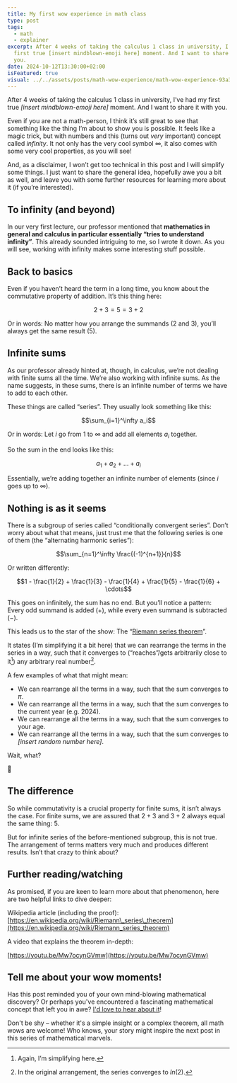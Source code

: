 ```yaml
---
title: My first wow experience in math class
type: post
tags:
  - math
  - explainer
excerpt: After 4 weeks of taking the calculus 1 class in university, I’ve had my
  first true [insert mindblown-emoji here] moment. And I want to share it with
  you.
date: 2024-10-12T13:30:00+02:00
isFeatured: true
visual: ../../assets/posts/math-wow-experience/math-wow-experience-93a31cb23a.jpg
---
```


After 4 weeks of taking the calculus 1 class in university, I’ve had my first true _[insert mindblown-emoji here]_ moment. And I want to share it with you.

Even if you are not a math-person, I think it’s still great to see that something like the thing I’m about to show you is possible. It feels like a magic trick, but with numbers and this (turns out _very_ important) concept called _infinity_.
It not only has the very cool symbol $\infty$, it also comes with some very cool properties, as you will see!

And, as a disclaimer, I won’t get too technical in this post and I will simplify some things. I just want to share the general idea, hopefully awe you a bit as well, and leave you with some further resources for learning more about it (if you’re interested).

## To infinity (and beyond)
In our very first lecture, our professor mentioned that **mathematics in general and calculus in particular essentially “tries to understand infinity”**. This already sounded intriguing to me, so I wrote it down. As you will see, working with infinity makes some interesting stuff possible.

## Back to basics
Even if you haven’t heard the term in a long time, you know about the commutative property of addition. It’s this thing here:

$$2+3=5=3+2$$

Or in words: No matter how you arrange the summands ($2$ and $3$), you’ll always get the same result ($5$).

## Infinite sums
As our professor already hinted at, though, in calculus, we’re not dealing with finite sums all the time. We’re also working with infinite sums. As the name suggests, in these sums, there is an infinite number of terms we have to add to each other.

These things are called “series”. They usually look something like this:

$$\sum_{i=1}^\infty a_i$$

Or in words: Let $i$ go from $1$ to $\infty$ and add all elements $a_i$ together.

So the sum in the end looks like this:

$$a_1 + a_2 + ... + a_i$$

Essentially, we’re adding together an infinite number of elements (since $i$ goes up to $\infty$).

## Nothing is as it seems
There is a subgroup of series called “conditionally convergent series”. Don’t worry about what that means, just trust me that the following series is one of them (the “alternating harmonic series”):

$$\sum_{n=1}^\infty \frac{(-1)^{n+1}}{n}$$

Or written differently:

$$1 - \frac{1}{2} + \frac{1}{3} - \frac{1}{4} + \frac{1}{5} - \frac{1}{6} + \cdots$$

This goes on infinitely, the sum has no end. But you’ll notice a pattern: Every odd summand is added ($+$), while every even summand is subtracted ($-$).

This leads us to the star of the show: The “[Riemann series theorem](https://en.wikipedia.org/wiki/Riemann_series_theorem)”.

It states (I’m simplifying it a bit here) that we can rearrange the terms in the series in a way, such that it converges to (“reaches”/gets arbitrarily close to it[^1]) any arbitrary real number[^2].

A few examples of what that might mean:
- We can rearrange all the terms in a way, such that the sum converges to $\pi$.
- We can rearrange all the terms in a way, such that the sum converges to the current year (e.g. 2024).
- We can rearrange all the terms in a way, such that the sum converges to your age.
- We can rearrange all the terms in a way, such that the sum converges to _[insert random number here]_. 

Wait, what?

🤯

## The difference
So while commutativity is a crucial property for finite sums, it isn’t always the case. For finite sums, we are assured that $2+3$ and $3+2$ always equal the same thing: $5$.

But for infinite series of the before-mentioned subgroup, this is not true. The arrangement of terms matters very much and produces different results. Isn’t that crazy to think about?

## Further reading/watching
As promised, if you are keen to learn more about that phenomenon, here are two helpful links to dive deeper:

Wikipedia article (including the proof): [https://en.wikipedia.org/wiki/Riemann\_series\_theorem](https://en.wikipedia.org/wiki/Riemann_series_theorem)

A video that explains the theorem in-depth:

[https://youtu.be/Mw7ocynGVmw](https://youtu.be/Mw7ocynGVmw)

## Tell me about your wow moments!
Has this post reminded you of your own mind-blowing mathematical discovery? Or perhaps you've encountered a fascinating mathematical concept that left you in awe? [I'd love to hear about it](/hello)!

Don't be shy – whether it's a simple insight or a complex theorem, all math wows are welcome! Who knows, your story might inspire the next post in this series of mathematical marvels.

[^1]:	Again, I’m simplifying here.

[^2]:	In the original arrangement, the series converges to $ln(2)$.
